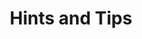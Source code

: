 ---
id: hints-and-tips
title: Hints and Tips
sidebar_label: Hints and Tips
slug: /hints-and-tips
---